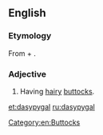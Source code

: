 ==English==

===Etymology===
From {{etyl|grc|en}} {{term|δασύς|tr=dasus||hairy, dense|lang=grc|sc=polytonic}} + {{term|πυγή|tr=pugē||buttocks|lang=grc|sc=polytonic}}.

===Adjective===
{{en-adj}}

# {{context|nonce}} Having [[hairy]] [[butt]]ocks.

[[Category:en:Buttocks]]

[[et:dasypygal]]
[[ru:dasypygal]]